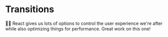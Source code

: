 # Transitions

👨‍💼 React gives us lots of options to control the user experience we're after
while also optimizing things for performance. Great work on this one!
